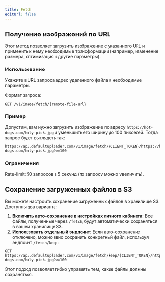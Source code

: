 ```yaml
---
title: Fetch
editUrl: false
---
```



## Получение изображений по URL

Этот метод позволяет загрузить изображение с указанного URL и применить к нему необходимые трансформации (например, изменение размера, оптимизация и другие параметры).

### Использование

Укажите в URL запроса адрес удаленного файла и необходимые параметры.

Формат запроса:
```
GET /v1/image/fetch/{remote-file-url}
```

### Пример

Допустим, вам нужно загрузить изображение по адресу `https://hot-dogs.com/holy-pick.jpg` и уменьшить его ширину до 100 пикселей. Тогда запрос будет выглядеть так:

```
https://api.defaultuploader.com/v1/image/fetch/{CLIENT_TOKEN}/https://hot-dogs.com/holy-pick.jpg?w=100
```

### Ограничения

<Aside title="/fetch/{remote-file-url}">
  Rate-limit: 50 запросов в 5 секунд (по запросу можно увеличить).
</Aside>

## Сохранение загруженных файлов в S3 <Badge text="Coming soon" variant="tip" />

Вы можете настроить сохранение загруженных файлов в хранилище S3. Доступны два варианта:

1. **Включить авто-сохранение в настройках личного кабинета**: Все файлы, полученные через `/fetch`, будут автоматически сохраняться в вашем хранилище S3.
2. **Использовать отдельный эндпоинт**: Если авто-сохранение отключено, можно явно сохранить конкретный файл, используя эндпоинт `/fetch/keep`:

```
GET https://api.defaultuploader.com/v1/image/fetch/keep/{CLIENT_TOKEN}/https://hot-dogs.com/holy-pick.jpg?w=100
```

Этот подход позволяет гибко управлять тем, какие файлы должны сохраняться.